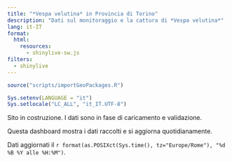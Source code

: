 ```yaml
---
title: "*Vespa velutina* in Provincia di Torino"
description: "Dati sul monitoraggio e la cattura di *Vespa velutina*"
lang: it-IT
format:
  html:
    resources: 
      - shinylive-sw.js
filters:
  - shinylive
---
```


```r
source("scripts/importGeoPackages.R")

Sys.setenv(LANGUAGE = "it")
Sys.setlocale("LC_ALL", "it_IT.UTF-8")
```

::: {.callout-warning appearance="simple"}
Sito in costruzione.
I dati sono in fase di caricamento e validazione.
:::

<!-- Per la gestione del focolaio sulla collina di Torino sono state posizionate `r nrow(trap)` trappole, di cui `r sum(is.na(trap$data.rimozione))` attualmente attive. -->



Questa dashboard mostra i dati raccolti e si aggiorna quotidianamente.

::: {.callout-note appearance="simple"}
Dati aggiornati il `r format(as.POSIXct(Sys.time(), tz="Europe/Rome"), "%d %B %Y alle %H:%M")`.
:::
